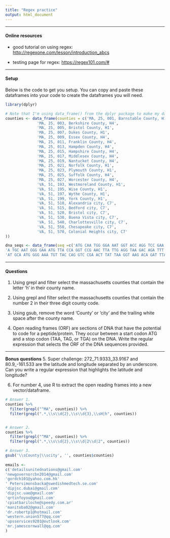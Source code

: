 ```yaml
---
title: "Regex practice"
output: html_document
---
```


--------------------------------------------------------------------------------

#### Online resources

* good tutorial on using regex: [http://regexone.com/lesson/introduction_abcs](http://regexone.com/lesson/introduction_abcs)

* testing page for regex: [https://regex101.com/#](https://regex101.com/#)

--------------------------------------------------------------------------------

#### Setup

Below is the code to get you setup. You can copy and paste these dataframes into your code to create the dataframes you will need. 
```r
library(dplyr)

# Note that I'm using data_frame() from the dplyr package to make my data.frame!
counties <- data_frame(counties = c('MA, 25, 001, Barnstable County, H1', 
              'MA, 25, 003, Berkshire County, H4', 
              'MA, 25, 005, Bristol County, H1',
              'MA, 25, 007, Dukes County, H1',
              'MA, 25, 009, Essex County, H4',
              'MA, 25, 011, Franklin County, H4',
              'MA, 25, 013, Hampden County, H4',
              'MA, 25, 015, Hampshire County, H4',
              'MA, 25, 017, Middlesex County, H4',
              'MA, 25, 019, Nantucket County, H4',
              'MA, 25, 021, Norfolk County, H1',
              'MA, 25, 023, Plymouth County, H1',
              'MA, 25, 025, Suffolk County, H4',
              'MA, 25, 027, Worcester County, H4', 
              'VA, 51, 193, Westmoreland County, H1',
              'VA, 51, 195, Wise County, H1',
              'VA, 51, 197, Wythe County, H1',
              'VA, 51, 199, York County, H1',
              'VA, 51, 510, Alexandria city, C7',
              'VA, 51, 515, Bedford city, C7',
              'VA, 51, 520, Bristol city, C7',
              'VA, 51, 530, Buena Vista city, C7',
              'VA, 51, 540, Charlottesville city, C7',
              'VA, 51, 550, Chesapeake city, C7',
              'VA, 51, 570, Colonial Heights city, C7'
))

dna_seqs <- data_frame(seq =c('ATG CAA TGG GGA AAT GGT ACC AGG TCC GAA CTT AAT GAG GTA AGA CAG ATT TAA', 
'A TGC AAT GGG GAA ATG TTA CCA GGT CCG AAC TTA TTG AGG TAA GAC AGA TTT AA', 
'AT GCA ATG GGG AAA TGT TAC CAG GTC CGA ACT TAT TAA GGT AAG ACA GAT TTA A'))

```

--------------------------------------------------------------------------------

#### Questions

1. Using grepl and filter select the massachusetts counties that contain the letter 
'h' in their county name.

2. Using grepl and filter select the massachusetts counties that contain the number 
2 in their three digit county code.

3. Using gsub, remove the word 'County' or 'city' and the trailing white space after the 
county name. 

4. Open reading frames (ORF) are sections of DNA that have the potential to code for a peptide/protein. They occur between a start codon ATG and a stop codon (TAA, TAG, or TGA) on the DNA. Write the regular expression that selects the ORF of the DNA sequences provided. 

--------------------------------------------------------------------------------

**Bonus questions**
5. Super challenge: 272_71.9333_33.9167 and 80.9_-161.533 are the latitude and longitude separated by an underscore. Can you write a regular expression that highlights the latitude and longitude?

6. For number 4, use R to extract the open reading frames into a new vector/dataframe. 

```r
# Answer 1.
counties %>% 
  filter(grepl("^MA", counties)) %>%
  filter(grepl(".*,\\s\\d{2},\\s\\d{3},\\sH|h", counties))


# Answer 2. 
counties %>% 
  filter(grepl("^MA", counties)) %>%
  filter(grepl(".*,\\s\\d{2},\\s\\d|2\\d|2", counties))

# Answer 3.
gsub('\\sCounty|\\scity', '', counties$counties)
 
emails <- 
c('detailsunitednations@gmail.com'
'newgovernorcbn2014@gmail.com'
'gordch101@yahoo.com.hk'
' Petersimonsbacka@swedishmedtech.se.com'
'dipjsc.dubai@gmail.com'
'dipjsc.uae@gmail.com'
'qrtinfoyou@gmail.com'
'cpiatbariloche@speedy.com.ar'
'manitoba02@gmail.com'
'dr.robertp1@hotmail.com'
'western.union577@qq.com'
'upsservices9201@outlook.com'
'mr.jamescornwall@qq.com'
)

```

 
 
